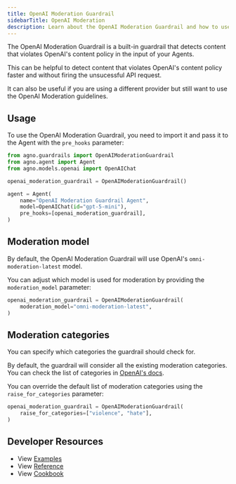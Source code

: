 ```yaml
---
title: OpenAI Moderation Guardrail
sidebarTitle: OpenAI Moderation
description: Learn about the OpenAI Moderation Guardrail and how to use it with your Agents.
---
```


The OpenAI Moderation Guardrail is a built-in guardrail that detects content that violates OpenAI's content policy in the input of your Agents.

This can be helpful to detect content that violates OpenAI's content policy faster and without firing the unsucessful API request.

It can also be useful if you are using a different provider but still want to use the OpenAI Moderation guidelines.

## Usage

To use the OpenAI Moderation Guardrail, you need to import it and pass it to the Agent with the `pre_hooks` parameter:

```python
from agno.guardrails import OpenAIModerationGuardrail
from agno.agent import Agent
from agno.models.openai import OpenAIChat

openai_moderation_guardrail = OpenAIModerationGuardrail()

agent = Agent(
    name="OpenAI Moderation Guardrail Agent",
    model=OpenAIChat(id="gpt-5-mini"),
    pre_hooks=[openai_moderation_guardrail],
)
```

## Moderation model

By default, the OpenAI Moderation Guardrail will use OpenAI's `omni-moderation-latest` model.

You can adjust which model is used for moderation by providing the `moderation_model` parameter:

```python
openai_moderation_guardrail = OpenAIModerationGuardrail(
    moderation_model="omni-moderation-latest",
)
```

## Moderation categories

You can specify which categories the guardrail should check for.

By default, the guardrail will consider all the existing moderation categories. You can check the list of categories in [OpenAI's docs](https://platform.openai.com/docs/guides/moderation#content-classifications).

You can override the default list of moderation categories using the `raise_for_categories` parameter:

```python
openai_moderation_guardrail = OpenAIModerationGuardrail(
    raise_for_categories=["violence", "hate"],
)
```



## Developer Resources

- View [Examples](/examples/concepts/agent/guardrails)
- View [Reference](/reference/hooks/openai-moderation-guardrail)
- View [Cookbook](https://github.com/agno-agi/agno/tree/main/cookbook/agents/guardrails)